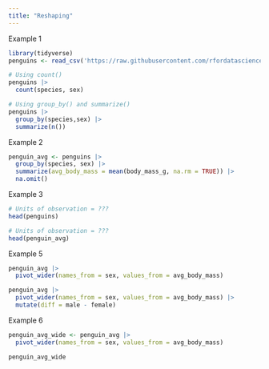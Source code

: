 ```yaml
---
title: "Reshaping"
---
```


Example 1
```r
library(tidyverse)
penguins <- read_csv('https://raw.githubusercontent.com/rfordatascience/tidytuesday/master/data/2020/2020-07-28/penguins.csv')
```

```r
# Using count()
penguins |> 
  count(species, sex)
```

```r
# Using group_by() and summarize()
penguins |> 
  group_by(species,sex) |>
  summarize(n())
```

Example 2

```r
penguin_avg <- penguins |> 
  group_by(species, sex) |> 
  summarize(avg_body_mass = mean(body_mass_g, na.rm = TRUE)) |> 
  na.omit()
```

Example 3

```r
# Units of observation = ???
head(penguins)
```

```r
# Units of observation = ???
head(penguin_avg)
```

Example 5

```r
penguin_avg |> 
  pivot_wider(names_from = sex, values_from = avg_body_mass)
```

```r
penguin_avg |> 
  pivot_wider(names_from = sex, values_from = avg_body_mass) |> 
  mutate(diff = male - female)
```

Example 6

```r
penguin_avg_wide <- penguin_avg |> 
  pivot_wider(names_from = sex, values_from = avg_body_mass)

penguin_avg_wide
```
